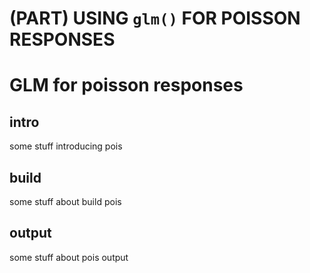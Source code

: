 # (PART) USING `glm()` FOR POISSON RESPONSES {-}

# GLM for poisson responses {#pois}


## intro {#pois-intro}

some stuff introducing pois


## build {#pois-build}

some stuff about build pois

## output {#pois-output}

some stuff about pois output
